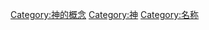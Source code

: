{{Commonscat|Names of God}}

[[Category:神的概念|Category:神的概念]]
[[Category:神|Category:神]]
[[Category:名称|Category:名称]]